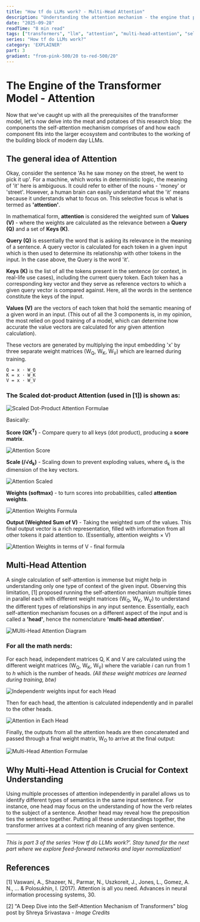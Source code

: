 ```yaml
---
title: "How tf do LLMs work? - Multi-Head Attention"
description: "Understanding the attention mechanism - the engine that powers transformers"
date: "2025-09-28"
readTime: "8 min read"
tags: ["transformers", "llm", "attention", "multi-head-attention", "self-attention"]
series: "How tf do LLMs work?"
category: 'EXPLAINER'
part: 3
gradient: "from-pink-500/20 to-red-500/20"
---
```


# The Engine of the Transformer Model - Attention

Now that we've caught up with all the prerequisites of the transformer model, let's now delve into the meat and potatoes of this research blog: the components the self-attention mechanism comprises of and how each component fits into the larger ecosystem and contributes to the working of the building block of modern day LLMs.

## The general idea of Attention

Okay, consider the sentence 'As he saw money on the street, he went to pick it up'. For a machine, which works in deterministic logic, the meaning of 'it' here is ambiguous. It could refer to either of the nouns - 'money' or 'street'. However, a human brain can easily understand what the 'it' means because it understands what to focus on. This selective focus is what is termed as **'attention'**.

In mathematical form, **attention** is considered the weighted sum of **Values (V)** - where the weights are calculated as the relevance between a **Query (Q)** and a set of **Keys (K)**.

**Query (Q)** is essentially the word that is asking its relevance in the meaning of a sentence. A query vector is calculated for each token in a given input which is then used to determine its relationship with other tokens in the input. In the case above, the Query is the word 'it'.

**Keys (K)** is the list of all the tokens present in the sentence (or context, in real-life use cases), including the current query token. Each token has a corresponding key vector and they serve as reference vectors to which a given query vector is compared against. Here, all the words in the sentence constitute the keys of the input.

**Values (V)** are the vectors of each token that hold the semantic meaning of a given word in an input. (This out of all the 3 components is, in my opinion, the most relied on good training of a model, which can determine how accurate the value vectors are calculated for any given attention calculation).

These vectors are generated by multiplying the input embedding 'x' by three separate weight matrices (W<sub>Q</sub>, W<sub>K</sub>, W<sub>V</sub>) which are learned during training.

```
Q = x · W_Q
K = x · W_K
V = x · W_V
```


### The Scaled dot-product Attention (used in [1]) is shown as:

![Scaled Dot-Product Attention Formulae](/Images/attention_formula.png)

Basically:

**Score (QK<sup>T</sup>)** - Compare query to all keys (dot product), producing a **score matrix**.

![Attention Score](/Images/att_score.png)

**Scale (/√d<sub>k</sub>)** - Scaling down to prevent exploding values, where d<sub>k</sub> is the dimension of the key vectors.

![Attention Scaled](/Images/att_scaled.png)

**Weights (softmax)** - to turn scores into probabilities, called **attention weights**.

![Attention Weights Formula](/Images/att_weights.png)

**Output (Weighted Sum of V)** - Taking the weighted sum of the values. This final output vector is a rich representation, filled with information from all other tokens it paid attention to. (Essentially, attention weights × V)

![Attention Weights in terms of V - final formula](/Images/att_v.png)

## Multi-Head Attention

A single calculation of self-attention is immense but might help in understanding only one type of context of the given input. Observing this limitation, [1] proposed running the self-attention mechanism multiple times in parallel each with different weight matrices (W<sub>Q</sub>, W<sub>K</sub>, W<sub>V</sub>) to understand the different types of relationships in any input sentence. Essentially, each self-attention mechanism focuses on a different aspect of the input and is called a **'head'**, hence the nomenclature **'multi-head attention'**.

![MUlti-Head Attention Diagram](/Images/mh_attention.png)

### For all the math nerds:

For each head, independent matrices Q, K and V are calculated using the different weight matrices (W<sub>Q</sub>, W<sub>K</sub>, W<sub>V</sub>) where the variable *i* can run from 1 to *h* which is the number of heads. *(All these weight matrices are learned during training, btw)*

![Independentr weights input for each Head](/Images/mha_diff_weights.png)

Then for each head, the attention is calculated independently and in parallel to the other heads.

![Attention in Each Head](/Images/att_for_mha.png)

Finally, the outputs from all the attention heads are then concatenated and passed through a final weight matrix, W<sub>O</sub> to arrive at the final output:

![Multi-Head Attention Formulae](/Images/mha_formula.png)

## Why Multi-Head Attention is Crucial for Context Understanding

Using multiple processes of attention independently in parallel allows us to identify different types of semantics in the same input sentence. For instance, one head may focus on the understanding of how the verb relates to the subject of a sentence. Another head may reveal how the preposition ties the sentence together. Putting all these understandings together, the transformer arrives at a context rich meaning of any given sentence.

---

*This is part 3 of the series 'How tf do LLMs work?'. Stay tuned for the next part where we explore feed-forward networks and layer normalization!*

## References

[1] Vaswani, A., Shazeer, N., Parmar, N., Uszkoreit, J., Jones, L., Gomez, A. N., ... & Polosukhin, I. (2017). Attention is all you need. Advances in neural information processing systems, 30.

[2] "A Deep Dive into the Self-Attention Mechanism of Transformers" blog post by Shreya Srivastava - *Image Credits*